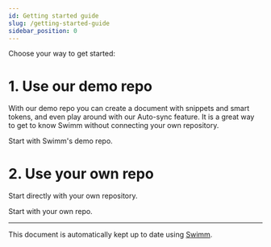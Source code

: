 ```yaml
---
id: Getting started guide
slug: /getting-started-guide
sidebar_position: 0
---
```


Choose your way to get started:

# 1. Use our demo repo
With our <Link to="/new-to-swimm/demo-repo">demo repo</Link> you can create a document with snippets and smart tokens, and even play around with our <Link to="/Features/keeping-docs-up-to-date">Auto-sync</Link> feature. It is a great way to get to know Swimm without connecting your own repository.

<Link to="/getting-started-guide/demo-repo">Start with Swimm's demo repo</Link>.

# 2. Use your own repo
Start directly with your own repository.

<Link to="/getting-started-guide/first-doc">Start with your own repo</Link>.

---
This document is automatically kept up to date using [Swimm](https://swimm.io).

